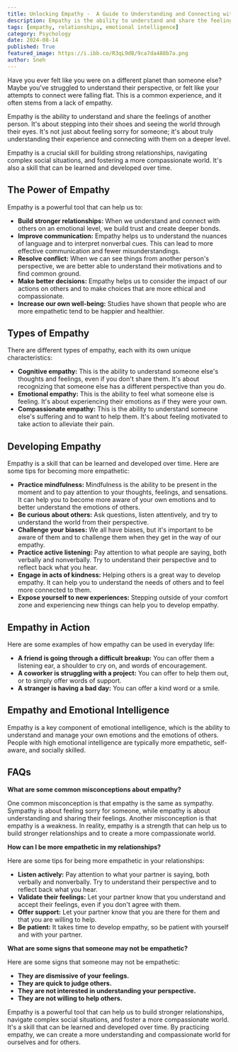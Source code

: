 ```yaml
---
title: Unlocking Empathy -  A Guide to Understanding and Connecting with Others
description: Empathy is the ability to understand and share the feelings of another person. Learn how to develop empathy, understand its different types, and practice it in your daily life to build stronger relationships and create a more compassionate world.
tags: [empathy, relationships, emotional intelligence]
category: Psychology
date: 2024-08-14
published: True
featured_image: https://i.ibb.co/R3qL9dB/9ca7da488b7a.png
author: Sneh
---
```



Have you ever felt like you were on a different planet than someone else? Maybe you've struggled to understand their perspective, or felt like your attempts to connect were falling flat. This is a common experience, and it often stems from a lack of empathy.

Empathy is the ability to understand and share the feelings of another person. It's about stepping into their shoes and seeing the world through their eyes. It's not just about feeling sorry for someone; it's about truly understanding their experience and connecting with them on a deeper level.

Empathy is a crucial skill for building strong relationships, navigating complex social situations, and fostering a more compassionate world. It's also a skill that can be learned and developed over time.

##  The Power of Empathy

Empathy is a powerful tool that can help us to:

* **Build stronger relationships:** When we understand and connect with others on an emotional level, we build trust and create deeper bonds.
* **Improve communication:** Empathy helps us to understand the nuances of language and to interpret nonverbal cues. This can lead to more effective communication and fewer misunderstandings.
* **Resolve conflict:** When we can see things from another person's perspective, we are better able to understand their motivations and to find common ground.
* **Make better decisions:** Empathy helps us to consider the impact of our actions on others and to make choices that are more ethical and compassionate.
* **Increase our own well-being:** Studies have shown that people who are more empathetic tend to be happier and healthier.

##  Types of Empathy

There are different types of empathy, each with its own unique characteristics:

* **Cognitive empathy:** This is the ability to understand someone else's thoughts and feelings, even if you don't share them. It's about recognizing that someone else has a different perspective than you do.
* **Emotional empathy:** This is the ability to feel what someone else is feeling. It's about experiencing their emotions as if they were your own.
* **Compassionate empathy:** This is the ability to understand someone else's suffering and to want to help them. It's about feeling motivated to take action to alleviate their pain.

##  Developing Empathy

Empathy is a skill that can be learned and developed over time. Here are some tips for becoming more empathetic:

* **Practice mindfulness:** Mindfulness is the ability to be present in the moment and to pay attention to your thoughts, feelings, and sensations. It can help you to become more aware of your own emotions and to better understand the emotions of others.
* **Be curious about others:** Ask questions, listen attentively, and try to understand the world from their perspective.
* **Challenge your biases:** We all have biases, but it's important to be aware of them and to challenge them when they get in the way of our empathy.
* **Practice active listening:** Pay attention to what people are saying, both verbally and nonverbally. Try to understand their perspective and to reflect back what you hear.
* **Engage in acts of kindness:** Helping others is a great way to develop empathy. It can help you to understand the needs of others and to feel more connected to them.
* **Expose yourself to new experiences:** Stepping outside of your comfort zone and experiencing new things can help you to develop empathy.

##  Empathy in Action

Here are some examples of how empathy can be used in everyday life:

* **A friend is going through a difficult breakup:** You can offer them a listening ear, a shoulder to cry on, and words of encouragement.
* **A coworker is struggling with a project:** You can offer to help them out, or to simply offer words of support.
* **A stranger is having a bad day:** You can offer a kind word or a smile.

##  Empathy and Emotional Intelligence

Empathy is a key component of emotional intelligence, which is the ability to understand and manage your own emotions and the emotions of others. People with high emotional intelligence are typically more empathetic, self-aware, and socially skilled.

##  FAQs

**What are some common misconceptions about empathy?**

One common misconception is that empathy is the same as sympathy. Sympathy is about feeling sorry for someone, while empathy is about understanding and sharing their feelings. Another misconception is that empathy is a weakness. In reality, empathy is a strength that can help us to build stronger relationships and to create a more compassionate world.

**How can I be more empathetic in my relationships?**

Here are some tips for being more empathetic in your relationships:

* **Listen actively:** Pay attention to what your partner is saying, both verbally and nonverbally. Try to understand their perspective and to reflect back what you hear.
* **Validate their feelings:** Let your partner know that you understand and accept their feelings, even if you don't agree with them.
* **Offer support:** Let your partner know that you are there for them and that you are willing to help.
* **Be patient:** It takes time to develop empathy, so be patient with yourself and with your partner.

**What are some signs that someone may not be empathetic?**

Here are some signs that someone may not be empathetic:

* **They are dismissive of your feelings.**
* **They are quick to judge others.**
* **They are not interested in understanding your perspective.**
* **They are not willing to help others.**

Empathy is a powerful tool that can help us to build stronger relationships, navigate complex social situations, and foster a more compassionate world. It's a skill that can be learned and developed over time. By practicing empathy, we can create a more understanding and compassionate world for ourselves and for others.
